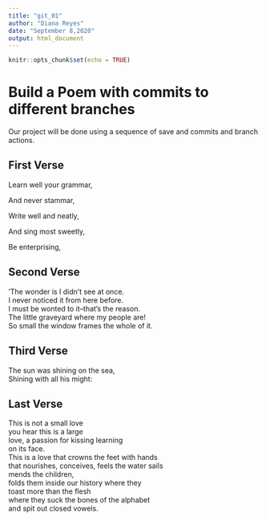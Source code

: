 ```yaml
---
title: "git_01"
author: "Diana Reyes"
date: "September 8,2020"
output: html_document
---
```


```r
knitr::opts_chunk$set(echo = TRUE)
```
# Build a Poem with commits to different branches
Our project will be done using a sequence of save and commits and branch actions.
<!-- Do not modify or change any text in "!--" bracketed areas such as this --- these are instructions to
you, if you change any of this the git program will notice it and compromise your git merging strategy !-->

## First Verse 
<!--Put the first five lines of a poem by Lewis Carrol in this section!-->  
Learn well your grammar,  

And never stammar,  

Write well and neatly,  

And sing most sweetly,  

Be enterprising,  

## Second Verse
<!--Put the first five lines of a poem by Robert Frost here!-->
'The wonder is I didn't see at once.  
I never noticed it from here before.  
I must be wonted to it--that's the reason.  
The little graveyard where my people are!  
So small the window frames the whole of it.  

## Third Verse
<!--Put the first two verses of The Walrus and the Carpenter here!-->
The sun was shining on the sea,  
Shining with all his might:  

## Last Verse
<!--Put a short poem of your choice 8-20 lines,here!-->

This is not a small love  
you hear this is a large  
love, a passion for kissing learning  
on its face.  
This is a love that crowns the feet with hands  
that nourishes, conceives, feels the water sails  
mends the children,  
folds them inside our history where they  
toast more than the flesh  
where they suck the bones of the alphabet  
and spit out closed vowels.  
